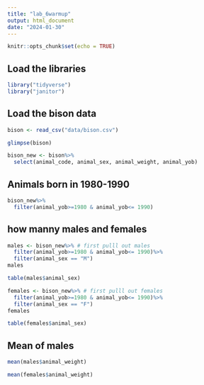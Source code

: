 ```yaml
---
title: "lab_6warmup"
output: html_document
date: "2024-01-30"
---
```


```r
knitr::opts_chunk$set(echo = TRUE)
```

## Load the libraries

```r
library("tidyverse")
library("janitor")
```

## Load the bison data

```r
bison <- read_csv("data/bison.csv")
```

```r
glimpse(bison)
```

```r
bison_new <- bison%>%
  select(animal_code, animal_sex, animal_weight, animal_yob)
```
## Animals born in 1980-1990
```r
bison_new%>%
  filter(animal_yob>=1980 & animal_yob<= 1990)
```

## how manny males and females

```r
males <- bison_new%>% # first pulll out males
  filter(animal_yob>=1980 & animal_yob<= 1990)%>%
  filter(animal_sex == "M")
males

table(males$animal_sex)
```

```r
females <- bison_new%>% # first pulll out females
  filter(animal_yob>=1980 & animal_yob<= 1990)%>%
  filter(animal_sex == "F")
females

table(females$animal_sex)
```


## Mean of males
```r
mean(males$animal_weight)
```

```r
mean(females$animal_weight)
```




















